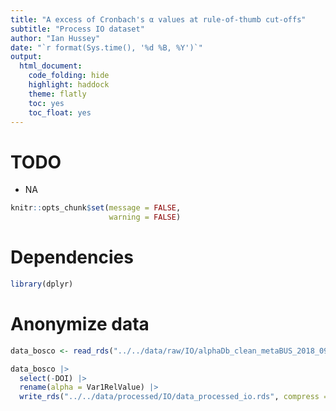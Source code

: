 ```yaml
---
title: "A excess of Cronbach's α values at rule-of-thumb cut-offs"
subtitle: "Process IO dataset"
author: "Ian Hussey"
date: "`r format(Sys.time(), '%d %B, %Y')`"
output:
  html_document:
    code_folding: hide
    highlight: haddock
    theme: flatly
    toc: yes
    toc_float: yes
---
```


# TODO

- NA

```r

knitr::opts_chunk$set(message = FALSE, 
                      warning = FALSE)

```

# Dependencies

```r

library(dplyr)

```

# Anonymize data

```r

data_bosco <- read_rds("../../data/raw/IO/alphaDb_clean_metaBUS_2018_09_09.rds")

data_bosco |>
  select(-DOI) |>
  rename(alpha = Var1RelValue) |>
  write_rds("../../data/processed/IO/data_processed_io.rds", compress = "gz")

```



